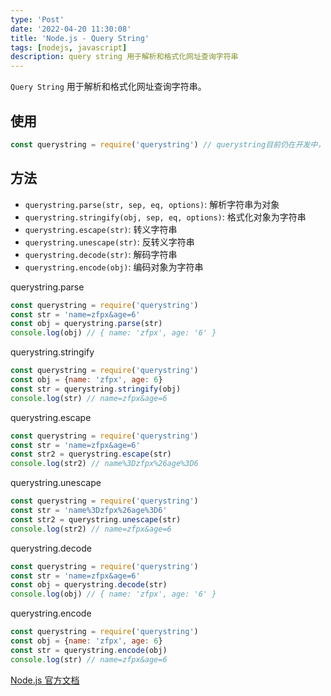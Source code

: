 ```yaml
---
type: 'Post'
date: '2022-04-20 11:30:08'
title: 'Node.js - Query String'
tags: [nodejs, javascript]
description: query string 用于解析和格式化网址查询字符串
---
```


`Query String` 用于解析和格式化网址查询字符串。

## 使用

```js
const querystring = require('querystring') // querystring目前仍在开发中，不推荐使用，推荐使用`URLSearchParams`
```

## 方法

- `querystring.parse(str, sep, eq, options)`: 解析字符串为对象
- `querystring.stringify(obj, sep, eq, options)`: 格式化对象为字符串
- `querystring.escape(str)`: 转义字符串
- `querystring.unescape(str)`: 反转义字符串
- `querystring.decode(str)`: 解码字符串
- `querystring.encode(obj)`: 编码对象为字符串

querystring.parse

```js
const querystring = require('querystring')
const str = 'name=zfpx&age=6'
const obj = querystring.parse(str)
console.log(obj) // { name: 'zfpx', age: '6' }
```

querystring.stringify

```js
const querystring = require('querystring')
const obj = {name: 'zfpx', age: 6}
const str = querystring.stringify(obj)
console.log(str) // name=zfpx&age=6
```

querystring.escape

```js
const querystring = require('querystring')
const str = 'name=zfpx&age=6'
const str2 = querystring.escape(str)
console.log(str2) // name%3Dzfpx%26age%3D6
```

querystring.unescape

```js
const querystring = require('querystring')
const str = 'name%3Dzfpx%26age%3D6'
const str2 = querystring.unescape(str)
console.log(str2) // name=zfpx&age=6
```

querystring.decode

```js
const querystring = require('querystring')
const str = 'name=zfpx&age=6'
const obj = querystring.decode(str)
console.log(obj) // { name: 'zfpx', age: '6' }
```

querystring.encode

```js
const querystring = require('querystring')
const obj = {name: 'zfpx', age: 6}
const str = querystring.encode(obj)
console.log(str) // name=zfpx&age=6
```

[Node.js 官方文档](https://nodejs.org/api/querystring.html)
